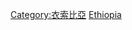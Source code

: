 {{Catnav|頁面分類|地理|国家|非洲国家|衣索比亞}}
{{Catnav|頁面分類|地理|国家|按國家分類|各國地理}}
{{Catnav|頁面分類|各種主題的頁面分類|依大洲来作的分类|各大洲地理|非洲地理}}
{{Catnav|頁面分類|各種主題的頁面分類|按國家分類|各國地理}}
{{Commons category|Geography of Ethiopia}}

[[Category:衣索比亞|Category:衣索比亞]]
[[Category:非洲各国地理|Ethiopia]]